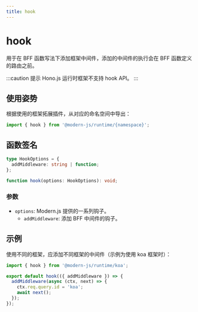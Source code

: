 ```yaml
---
title: hook
---
```

# hook

用于在 BFF 函数写法下添加框架中间件，添加的中间件的执行会在 BFF 函数定义的路由之前。

:::caution 提示
Hono.js 运行时框架不支持 hook API。
:::

## 使用姿势

根据使用的框架拓展插件，从对应的命名空间中导出：

```ts
import { hook } from '@modern-js/runtime/{namespace}';
```

## 函数签名

```ts
type HookOptions = {
  addMiddleware: string | function;
};

function hook(options: HookOptions): void;
```

### 参数

- `options`: Modern.js 提供的一系列钩子。
  - `addMiddleware`: 添加 BFF 中间件的钩子。

## 示例

使用不同的框架，应添加不同框架的中间件（示例为使用 koa 框架时）：

```ts title=api/_app.ts
import { hook } from '@modern-js/runtime/koa';

export default hook(({ addMiddleware }) => {
  addMiddleware(async (ctx, next) => {
    ctx.req.query.id = 'koa';
    await next();
  });
});
```

